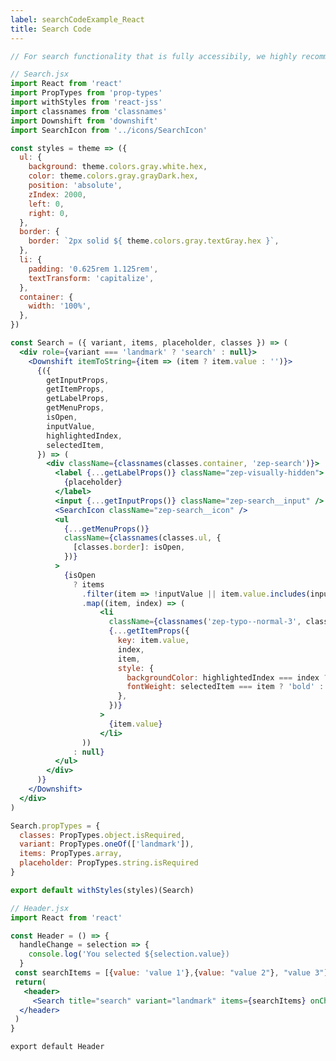 ```yaml
---
label: searchCodeExample_React
title: Search Code
---
```


```jsx
// For search functionality that is fully accessibily, we highly recommend the use of downshift

// Search.jsx
import React from 'react'
import PropTypes from 'prop-types'
import withStyles from 'react-jss'
import classnames from 'classnames'
import Downshift from 'downshift'
import SearchIcon from '../icons/SearchIcon'

const styles = theme => ({
  ul: {
    background: theme.colors.gray.white.hex,
    color: theme.colors.gray.grayDark.hex,
    position: 'absolute',
    zIndex: 2000,
    left: 0,
    right: 0,
  },
  border: {
    border: `2px solid ${ theme.colors.gray.textGray.hex }`,
  },
  li: {
    padding: '0.625rem 1.125rem',
    textTransform: 'capitalize',
  },
  container: {
    width: '100%',
  },
})

const Search = ({ variant, items, placeholder, classes }) => (
  <div role={variant === 'landmark' ? 'search' : null}>
    <Downshift itemToString={item => (item ? item.value : '')}>
      {({
        getInputProps,
        getItemProps,
        getLabelProps,
        getMenuProps,
        isOpen,
        inputValue,
        highlightedIndex,
        selectedItem,
      }) => (
        <div className={classnames(classes.container, 'zep-search')}>
          <label {...getLabelProps()} className="zep-visually-hidden">
            {placeholder}
          </label>
          <input {...getInputProps()} className="zep-search__input" />
          <SearchIcon className="zep-search__icon" />
          <ul
            {...getMenuProps()}
            className={classnames(classes.ul, {
              [classes.border]: isOpen,
            })}
          >
            {isOpen
              ? items
                .filter(item => !inputValue || item.value.includes(inputValue))
                .map((item, index) => (
                    <li
                      className={classnames('zep-typo--normal-3', classes.li)}
                      {...getItemProps({
                        key: item.value,
                        index,
                        item,
                        style: {
                          backgroundColor: highlightedIndex === index ? '#eceeef' : 'white',
                          fontWeight: selectedItem === item ? 'bold' : 'normal',
                        },
                      })}
                    >
                      {item.value}
                    </li>
                ))
              : null}
          </ul>
        </div>
      )}
    </Downshift>
  </div>
)

Search.propTypes = {
  classes: PropTypes.object.isRequired,
  variant: PropTypes.oneOf(['landmark']),
  items: PropTypes.array,
  placeholder: PropTypes.string.isRequired
}

export default withStyles(styles)(Search)

// Header.jsx
import React from 'react'

const Header = () => {
  handleChange = selection => {
    console.log('You selected ${selection.value})
  }
 const searchItems = [{value: 'value 1'},{value: "value 2"}, "value 3"]
 return(
   <header>
     <Search title="search" variant="landmark" items={searchItems} onChange={handleChange}>
  </header>
 )
}

export default Header
```
